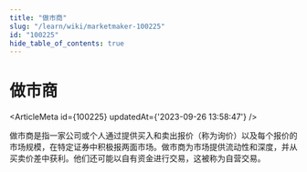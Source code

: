 ```yaml
---
title: "做市商"
slug: "/learn/wiki/marketmaker-100225"
id: "100225"
hide_table_of_contents: true
---
```



# 做市商

<ArticleMeta id={100225} updatedAt={'2023-09-26 13:58:47'} />
<div className='border-solid border-b border-t-0 my-4 border-[var(--ifm-color-gray-300)]' />

做市商是指一家公司或个人通过提供买入和卖出报价（称为询价）以及每个报价的市场规模，在特定证券中积极报两面市场。做市商为市场提供流动性和深度，并从买卖价差中获利。他们还可能以自有资金进行交易，这被称为自营交易。

